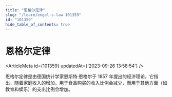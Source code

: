 ```yaml
---
title: "恩格尔定律"
slug: "/learn/engel-s-law-101359"
id: "101359"
hide_table_of_contents: true
---
```



# 恩格尔定律

<ArticleMeta id={101359} updatedAt={'2023-09-26 13:58:54'} />
<div className='border-solid border-b border-t-0 my-4 border-[var(--ifm-color-gray-300)]' />

恩格尔定律是由德国统计学家恩斯特·恩格尔于 1857 年提出的经济理论。它指出，随着家庭收入的增加，用于食品购买的收入比例会减少，而用于其他方面（如教育和娱乐）的支出比例会增加。
